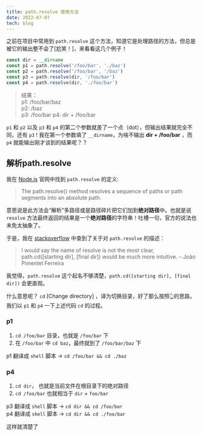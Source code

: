 ```yaml
---
title: path.resolve 使用方法
date: 2022-07-07
tech: blog
---
```


之前在项目中常用到 `path.resolve` 这个方法，知道它是处理路径的方法，但总是被它的输出整不会了[尬笑！]，来看看这几个例子！  
```js
const dir = __dirname
const p1 = path.resolve('/foo/bar', './baz')
const p2 = path.resolve('/foo/bar', '/baz')
const p3 = path.resolve(dir, '/foo/bar')
const p4 = path.resolve(dir, './foo/bar')
```
> 结果：  
p1: /foo/bar/baz  
p2: /baz  
p3: /foo/bar
p4: dir + /foo/bar

`p1` 和 `p2` 以及 `p3` 和 `p4` 的第二个参数就差了一个点（dot），但输出结果就完全不同，还有 `p3` ! 我在第一个参数填了 `__dirname`，为啥不输出  **dir + /foo/bar** ，而 `p4` 就能输出刚才谈到的结果呢？？

## 解析path.resolve
我在 [Node.js](https://nodejs.org/api/path.html#pathdirnamepath) 官网中找到 `path.resolve` 的定义:
> The path.resolve() method resolves a sequence of paths or path segments into an absolute path.

意思说是此方法会“解析”多路径或是路径碎片把它们加到**绝对路径**中。也就是说 `resolve` 方法最终返回的结果是一个**绝对路径**的字符串！吐槽一句，官方的说法也未免太抽象了。  

于是，我在 [stackoverflow](https://stackoverflow.com/questions/35048686/whats-the-difference-between-path-resolve-and-path-join) 中查到了关于对 `path.resolve` 的描述：
> I would say the name of resolve is not the most clear, path.cd([starting dir], [final dir]) would be much more intuitive. – 
João Pimentel Ferreira  

我觉得，`path.resolve` 这个起名不够清楚，`path.cd([starting dir], [final dir])` 会更直观。  

什么意思呢？ `cd` [Change directory] ，译为切换目录，好了那么按照👆的思路，我们以 `p1` 和 `p4` 一下上述代码 `cd` 的过程。  
### p1
1. `cd /foo/bar` 目录，也就是 `/foo/bar` 下  
2. 在 `/foo/bar` 中 `cd baz`，最终就到了 `/foo/bar/baz` 下  

p1 翻译成 `shell` 脚本 -> `cd /foo/bar && cd ./baz`
### p4
1. `cd dir`， 也就是当前文件在根目录下的绝对路径  
2. `cd /foo/bar` 也就相当于 `dir` + `foo/bar`  

p3 翻译成 `shell` 脚本 -> `cd dir && cd /foo/bar`  
p4 翻译成 `shell` 脚本 -> `cd dir && cd ./foo/bar`   

这样就清楚了


